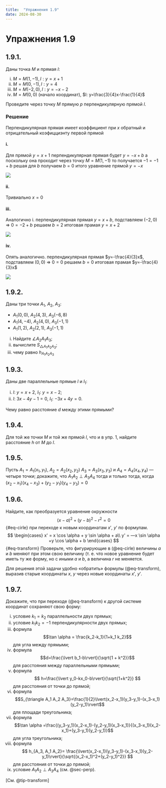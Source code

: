 ```yaml
---
title:  "Упражнения 1.9"
date: 2024-08-30
---
```

# Упражнения 1.9

## 1.9.1.

Даны точка $M$ и прямая $l$:

i. $M=M(1,-1), l:y=x+1$
i. $M=M(0,-1), l: y=4$
i. $M=M(-2, 0), l: y=-x-2$
i. $M=M(0, 0)$ (начало координат), $l: y=\frac{3}{4}x-\frac{1}{4}$

Проведите через точку $M$ прямую $p$
перпендикулярную прямой $l$.

### Решение
Перпендикулярная прямая имеет коэффициент при $x$ обратный и отрицательный коэфицциэнту первой прямой

#### i.
Для прямой $y=x+1$ перпендикулярная прямая будет $y=-x+b$ а поскольку она проходит через точку
$M=M(1,-1)$ то получается $-1=-1+b$ решая для $b$ получаем $b=0$ итого уравнение прямой $y=-x$

![](figures/graph_1.9.1a.svg)

#### ii.

Тривиально $x = 0$

#### iii.

Аналогично i. перпендикулярная прямая $y=x+b$, подставляем $(-2, 0)$ =>
$0=-2+b$ решаем $b=2$ итоговая прамая $y=x+2$

![](figures/graph_1.9.1b.svg)

#### iv.

Опять аналогично. перпендикулярная прямая $y=-\frac{4}{3}x$, подставляем $(0, 0)$ =>
$0=0$ решаем $b=0$ итоговая прамая $y=-\frac{4}{3}x$

![](figures/graph_1.9.1c.svg)

## 1.9.2.

Даны три точки $A_1$, $A_2$, $A_3$:

- $A_1(0, 0)$, $A_2(4, 3)$, $A_3(-6, 8)$
- $A_1(4, -4)$, $A_2(4, 0)$, $A_3(-1, 1)$
- $A_1(1, 2)$, $A_2(2, 1)$, $A_3(-1, 1)$

i) Найдите $\angle A_2 A_1 A_3$; 
ii) вычислите $S_{\triangle A_1 A_2 A_3}$; 
iii) чему равно $h_{A_1 A_2 A_3}$

## 1.9.3.

Даны две параллельные прямые $l$ 
и $l_1$:

i. $l$: $y=x+2$, $l_1$: $y=x-2$; 
ii. $l$: $3x-4y-1=0$, $l_1$: $-3x+4y=0$.

Чему равно расстояние $d$ между этими прямыми?

## 1.9.4.
Для той же точки $М$ и той же прямой
$l$, что и в упр. 1, найдите расстояние $h$ от $М$
до $l$.

## 1.9.5. {#sec-perp}

Пусть $A_1=A_1(x_1, y_1)$, $A_2=A_2(x_2, y_2)$
$A_3=A_3(x_3, y_3)$ и $A_4=A_4(x_4, y_4)$ — четыре точки;
докажите, что $A_1A_2 \perp A_3A_4$ тогда и только
тогда, когда
$(x_2-x_1)(x_4-x_3) + (y_2-y_1)(y_4-y_3)=0$

## 1.9.6.

Найдите, как преобразуется 
уравнение окружности 
$$(x-a)^2 + (y-b)^2-r^2 = 0$$ {#eq-cirle} при переходе к новым
координатам $x'$, $y'$ по формулам.
$$
\begin{cases}
x' = x \cos \alpha + y \sin \alpha + a\\
y' = —x \sin \alpha +y \cos \alpha + b
\end{cases}
$$ {#eq-transform}
Проверьте, что фигурирующие в (@eq-cirle)  величины
$a$ и $b$ меняют при этом свою величину (т. е. что
новое уравнение будет иметь ту же форму,
но с иными $a$ и $b$, а величина $r$ не меняется.

::: {#tip-transform .callout-tip title="Указание" collapse="true"}
Для решения этой задачи
удобно «обратить» формулы (@eq-transform), выразив
старые координаты $x$, $y$ через новые 
координаты $x'$, $y'$.
:::

## 1.9.7.

Докажите, что при переходе (@eq-transform)
к другой системе координат сохраняют свою
форму:

i. условие $k_1=k_2$ параллельности
двух прямых;
i. условие $k_1 k_2 = -1$ перпендикулярности двух прямых;
i. формула $$\tan \alpha = \frac{k_2-k_1}{1+k_1 k_2}$$ для угла между прямыми; 
i. формула $$d=\frac{\lvert b_1-b\rvert}{\sqrt{1 + k^2}}$$ для 
расстояния между параллельными прямыми;
i. формула $$ h=\frac{\lvert y_0-kx_0-b\rvert}{\sqrt{1+k^2}} $$ для расстояния от точки до прямой;
i. формула $$S_{\triangle A_1 A_2 A_3}=\frac{1}{2}\lvert(x_2-x_1)(y_3-y_1)-(x_3-x_1)(y_2-y_1)\rvert$$ для площади треугольника;
i. формула $$\tan \alpha =\frac{(y_3-y_1)(x_2-x_1)-(y_2-y_1)(x_3-x_1)}{(x_3-x_1)(x_2-x_1)+(y_3-y_1)(y_2-y_1)}$$ для угла треугольника; 
i. формула $$ h_{A_3, A_1 A_2}= \frac{\lvert(x_2-x_1)(y_3-y_1)-(x_3-x_1)(y_2-y_1)\rvert}{\sqrt{(x_2-x_1)^2+(y_2-y_1)^2}} $$ для расстояния от точки до прямой;
i. условие $A_1A_2 \perp A_3A_4$ (см. @sec-perp).

[См. @tip-transform]